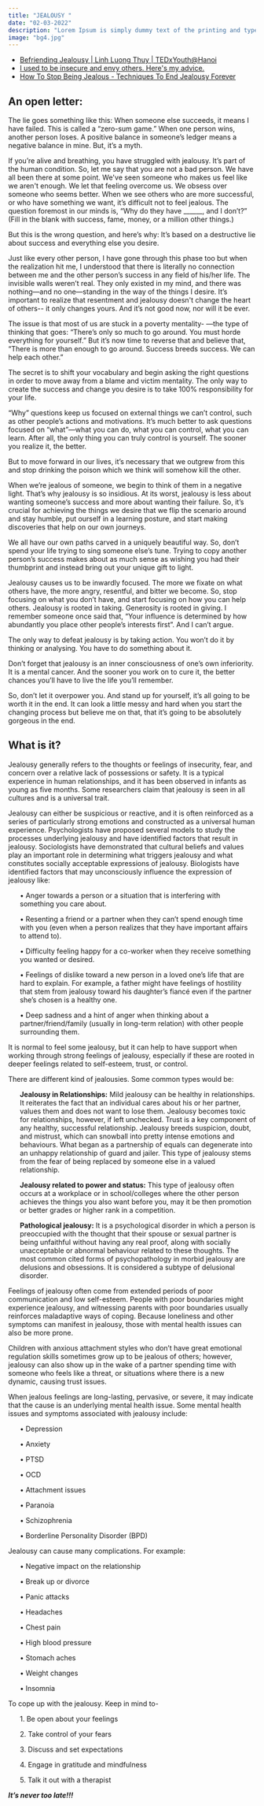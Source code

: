 ```yaml
---
title: "JEALOUSY "
date: "02-03-2022"
description: "Lorem Ipsum is simply dummy text of the printing and typesetting industry. Lorem Ipsum has been the industry's standard dummy text ever since the 1500s."
image: "bg4.jpg"
---
```



<div className="row">
<div className="col-lg-4">
  <div className="card shadow mb-4">
    <Images filename="jea1.png" style={{ height: "auto", width: "100%" }} />
  </div>
</div>

  <div className="col-lg-4">
  <div className="card shadow mb-4">
  <Images filename="jea2.png" style={{height: "auto", width:"100%"}}/>
  </div>
  </div>
 
  <div className="col-lg-4">
  <div className="card shadow mb-4">
  <Images filename="jea3.png" style={{height: "auto", width:"100%"}}/>
  </div>
  </div>
  
</div>

- [Befriending Jealousy | Linh Luong Thuy | TEDxYouth@Hanoi](https://www.youtube.com/watch?v=RgYBTO7r8TQ&t=83s)
- [I used to be insecure and envy others. Here's my advice.](https://www.youtube.com/watch?v=jvDK5nzERsA)
- [How To Stop Being Jealous - Techniques To End Jealousy Forever](https://www.youtube.com/watch?v=2gFLwkeJYB4)

## An open letter:

<p>
  The lie goes something like this: When someone else succeeds, it means I have
  failed. This is called a “zero-sum game.” When one person wins, another person
  loses. A positive balance in someone’s ledger means a negative balance in
  mine. But, it’s a myth.
</p>
<p>
  If you’re alive and breathing, you have struggled with jealousy. It’s part of
  the human condition. So, let me say that you are not a bad person. We have all
  been there at some point. We've seen someone who makes us feel like we aren't
  enough. We let that feeling overcome us. We obsess over someone who seems
  better. When we see others who are more successful, or who have something we
  want, it’s difficult not to feel jealous. The question foremost in our minds
  is, “Why do they have ______, and I don’t?” (Fill in the blank with success,
  fame, money, or a million other things.)
</p>
<p>
  But this is the wrong question, and here’s why: It’s based on a destructive
  lie about success and everything else you desire.
</p>
<p>
  Just like every other person, I have gone through this phase too but when the
  realization hit me, I understood that there is literally no connection between
  me and the other person’s success in any field of his/her life. The invisible
  walls weren’t real. They only existed in my mind, and there was nothing—and no
  one—standing in the way of the things I desire. It’s important to realize that
  resentment and jealousy doesn't change the heart of others-- it only changes
  yours. And it’s not good now, nor will it be ever.
</p>
<p>
  The issue is that most of us are stuck in a poverty mentality- —the type of
  thinking that goes: “There’s only so much to go around. You must horde
  everything for yourself.” But it’s now time to reverse that and believe that,
  “There is more than enough to go around. Success breeds success. We can help
  each other.”
</p>
<p>
  The secret is to shift your vocabulary and begin asking the right questions in
  order to move away from a blame and victim mentality. The only way to create
  the success and change you desire is to take 100% responsibility for your
  life.
</p>
<p>
  “Why” questions keep us focused on external things we can’t control, such as
  other people’s actions and motivations. It’s much better to ask questions
  focused on “what”—what you can do, what you can control, what you can learn.
  After all, the only thing you can truly control is yourself. The sooner you
  realize it, the better.
</p>
<p>
  But to move forward in our lives, it’s necessary that we outgrew from this and
  stop drinking the poison which we think will somehow kill the other.
</p>
<p>
  When we’re jealous of someone, we begin to think of them in a negative light.
  That’s why jealousy is so insidious. At its worst, jealousy is less about
  wanting someone’s success and more about wanting their failure. So, it’s
  crucial for achieving the things we desire that we flip the scenario around
  and stay humble, put ourself in a learning posture, and start making
  discoveries that help on our own journeys.
</p>
<p>
  We all have our own paths carved in a uniquely beautiful way. So, don’t spend
  your life trying to sing someone else’s tune. Trying to copy another person’s
  success makes about as much sense as wishing you had their thumbprint and
  instead bring out your unique gift to light.
</p>
<p>
  Jealousy causes us to be inwardly focused. The more we fixate on what others
  have, the more angry, resentful, and bitter we become. So, stop focusing on
  what you don’t have, and start focusing on how you can help others. Jealousy
  is rooted in taking. Generosity is rooted in giving. I remember someone once
  said that, “Your influence is determined by how abundantly you place other
  people’s interests first”. And I can’t argue.
</p>
<p>
  The only way to defeat jealousy is by taking action. You won’t do it by
  thinking or analysing. You have to do something about it.
</p>
<p>
  Don’t forget that jealousy is an inner consciousness of one’s own inferiority.
  It is a mental cancer. And the sooner you work on to cure it, the better
  chances you’ll have to live the life you’ll remember.
</p>
<p>
  So, don’t let it overpower you. And stand up for yourself, it’s all going to
  be worth it in the end. It can look a little messy and hard when you start the
  changing process but believe me on that, that it’s going to be absolutely
  gorgeous in the end.
</p>

## What is it?

<p>
  Jealousy generally refers to the thoughts or feelings of insecurity, fear, and
  concern over a relative lack of possessions or safety. It is a typical
  experience in human relationships, and it has been observed in infants as
  young as five months. Some researchers claim that jealousy is seen in all
  cultures and is a universal trait.
</p>
<p>
  Jealousy can either be suspicious or reactive, and it is often reinforced as a
  series of particularly strong emotions and constructed as a universal human
  experience. Psychologists have proposed several models to study the processes
  underlying jealousy and have identified factors that result in jealousy.
  Sociologists have demonstrated that cultural beliefs and values play an
  important role in determining what triggers jealousy and what constitutes
  socially acceptable expressions of jealousy. Biologists have identified
  factors that may unconsciously influence the expression of jealousy like:
  <ul>
    • Anger towards a person or a situation that is interfering with something
    you care about.
  </ul>
  <ul>
    • Resenting a friend or a partner when they can’t spend enough time with you
    (even when a person realizes that they have important affairs to attend to).
  </ul>
  <ul>
    • Difficulty feeling happy for a co-worker when they receive something you
    wanted or desired.
  </ul>
  <ul>
    • Feelings of dislike toward a new person in a loved one’s life that are
    hard to explain. For example, a father might have feelings of hostility that
    stem from jealousy toward his daughter’s fiancé even if the partner she’s
    chosen is a healthy one.
  </ul>
  <ul>• Deep sadness and a hint of anger when thinking about a partner/friend/family (usually in long-term relation) with other people surrounding them.</ul>
</p>
<p>
  It is normal to feel some jealousy, but it can help to have support when
  working through strong feelings of jealousy, especially if these are rooted in
  deeper feelings related to self-esteem, trust, or control.
</p>
<p>
  There are different kind of jealousies. Some common types would be:
  <ul>
    <b>Jealousy in Relationships:</b> Mild jealousy can be healthy in
    relationships. It reiterates the fact that an individual cares about his or
    her partner, values them and does not want to lose them. Jealousy becomes
    toxic for relationships, however, if left unchecked. Trust is a key
    component of any healthy, successful relationship. Jealousy breeds
    suspicion, doubt, and mistrust, which can snowball into pretty intense
    emotions and behaviours. What began as a partnership of equals can
    degenerate into an unhappy relationship of guard and jailer. This type of
    jealousy stems from the fear of being replaced by someone else in a valued
    relationship.
  </ul>
  <ul>
    <b>Jealousy related to power and status:</b> This type of jealousy often
    occurs at a workplace or in school/colleges where the other person achieves
    the things you also want before you, may it be then promotion or better
    grades or higher rank in a competition.
  </ul>
  <ul>
    <b>Pathological jealousy:</b> It is a psychological disorder in which a
    person is preoccupied with the thought that their spouse or sexual partner
    is being unfaithful without having any real proof, along with socially
    unacceptable or abnormal behaviour related to these thoughts. The most
    common cited forms of psychopathology in morbid jealousy are delusions and
    obsessions. It is considered a subtype of delusional disorder.
  </ul>
</p>
<p>
  Feelings of jealousy often come from extended periods of poor communication
  and low self-esteem. People with poor boundaries might experience jealousy,
  and witnessing parents with poor boundaries usually reinforces maladaptive
  ways of coping. Because loneliness and other symptoms can manifest in
  jealousy, those with mental health issues can also be more prone.
</p>
<p>
  Children with anxious attachment styles who don’t have great emotional
  regulation skills sometimes grow up to be jealous of others; however, jealousy
  can also show up in the wake of a partner spending time with someone who feels
  like a threat, or situations where there is a new dynamic, causing trust
  issues.
</p>
<p>
  When jealous feelings are long-lasting, pervasive, or severe, it may indicate
  that the cause is an underlying mental health issue. Some mental health issues
  and symptoms associated with jealousy include:
  <ul>• Depression</ul>
  <ul>• Anxiety</ul>
  <ul>• PTSD</ul>
  <ul>• OCD</ul>
  <ul>• Attachment issues</ul>
  <ul>• Paranoia</ul>
  <ul>• Schizophrenia</ul>
  <ul>• Borderline Personality Disorder (BPD)</ul>
</p>
<p>
  Jealousy can cause many complications. For example:
  <ul>• Negative impact on the relationship</ul>
  <ul>• Break up or divorce</ul>
  <ul>• Panic attacks</ul>
  <ul>• Headaches</ul>
  <ul>• Chest pain</ul>
  <ul>• High blood pressure</ul>
  <ul>• Stomach aches</ul>
  <ul>• Weight changes</ul>
  <ul>• Insomnia</ul>
</p>
<p>
  To cope up with the jealousy. Keep in mind to-
  <ul>1. Be open about your feelings</ul>
  <ul>2. Take control of your fears</ul>
  <ul>3. Discuss and set expectations</ul>
  <ul>4. Engage in gratitude and mindfulness</ul>
  <ul>5. Talk it out with a therapist</ul>
</p>
<p>
  <b>
    <i>It’s never too late!!!</i>
  </b>
</p>
